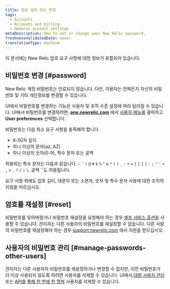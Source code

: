 ```yaml
---
title: 암호 설정 또는 변경
tags:
  - Accounts
  - Accounts and billing
  - General account settings
metaDescription: How to set or change your New Relic password.
freshnessValidatedDate: never
translationType: machine
---
```


이 문서에는 New Relic 암호 요구 사항에 대한 정보가 포함되어 있습니다.

## 비밀번호 변경 [#password]

New Relic 계정 비밀번호는 만료되지 않습니다. 다만, 이용자는 언제든지 자신의 비밀번호 및 기타 개인정보를 변경할 수 있습니다.

UI에서 비밀번호를 변경하는 기능은 사용자 및 조직 수준 설정에 따라 달라질 수 있습니다. UI에서 비밀번호를 변경하려면: <DNT>**[one.newrelic.com](https://one.newrelic.com)**</DNT> 에서 [사용자 메뉴를](/docs/accounts/accounts-billing/general-account-settings/intro-account-settings) 클릭하고 <DNT>**User preferences**</DNT> 선택합니다.

비밀번호는 다음 최소 요구 사항을 충족해야 합니다.

* 8-50자 길이
* 하나 이상의 문자(az, AZ)
* 하나 이상의 숫자(0-9), 특수 문자 또는 공백

허용되는 특수 문자는 다음과 같습니다. `~` `` ` `` `!` `@` `#` `$` `%` `^` `&` `*` `(` `)` `_` `-` `+` `=` `{` `[` `}` `]` `:` `;` `"` `'` `<` `,` `>` `.` `?` `/` `|` `\`. 공백 ``도 허용됩니다.

<Callout variant="important">
  요구 사항 외에도 암호 길이, 대문자 또는 소문자, 숫자 및 특수 문자 사용에 대한 조직의 지침을 따르십시오.
</Callout>

## 암호를 재설정 [#reset]

비밀번호를 잊어버렸거나 비밀번호 재설정을 요청해야 하는 경우 [셀프 서비스 옵션을](/docs/accounts-partnerships/accounts/account-setup/troubleshoot-password-email-address-login-problems#forgot-password) 사용할 수 있습니다. 관리자는 다른 사용자의 비밀번호를 재설정할 수 없습니다. 다른 사람의 비밀번호를 재설정해야 하는 경우 [support.newrelic.com](https://support.newrelic.com) 에서 지원을 받으십시오.

## 사용자의 비밀번호 관리 [#manage-passwords-other-users]

관리자는 다른 사용자의 비밀번호를 재설정하거나 변경할 수 없지만, 이전 비밀번호가 더 이상 사용되지 않도록 하려면 사용자를 삭제할 수 있습니다. UI에서,[대량 사용자 관리](/docs/accounts/original-accounts-billing/original-users-roles/users-roles-original-user-model/#bulk) 또는 [API를](/docs/apis/nerdgraph/examples/nerdgraph-manage-users/#delete-users) [통해 한 번에 한 명씩](/docs/accounts/original-accounts-billing/original-users-roles/users-roles-original-user-model/#deleting) 사용자를 삭제할 수 있습니다.